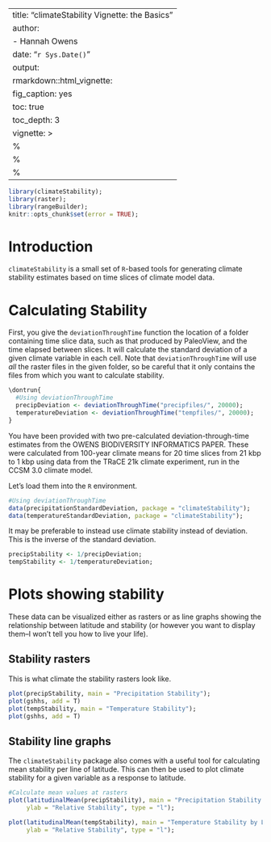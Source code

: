 
---
title: "climateStability Vignette: the Basics"
author:
- Hannah Owens
date: "`r Sys.Date()`"
output:
  rmarkdown::html_vignette:
    fig_caption: yes
    toc: true
    toc_depth: 3
vignette: >
  %\VignetteIndexEntry{How to use climateStability}
  %\VignetteEngine{knitr::rmarkdown}
  %\VignetteEncoding{UTF-8}
---

```r
library(climateStability);
library(raster);
library(rangeBuilder);
knitr::opts_chunk$set(error = TRUE);
```

# Introduction 

`climateStability` is a small set of `R`-based tools for generating climate stability estimates based on time slices of climate model data.

# Calculating Stability
First, you give the `deviationThroughTime` function the location of a folder containing time slice data, such as that produced by PaleoView, and the time elapsed between slices. It will calculate the standard deviation of a given climate variable in each cell. Note that `deviationThroughTime` will use *all* the raster files in the given folder, so be careful that it only contains the files from which you want to calculate stability.

```r
\dontrun{
  #Using deviationThroughTime
  precipDeviation <- deviationThroughTime("precipfiles/", 20000);
  temperatureDeviation <- deviationThroughTime("tempfiles/", 20000);
}
```

You have been provided with two pre-calculated deviation-through-time estimates from the OWENS BIODIVERSITY INFORMATICS PAPER. These were calculated from 100-year climate means for 20 time slices from 21 kbp to 1 kbp using data from the TRaCE 21k climate experiment, run in the CCSM 3.0 climate model. 

Let's load them into the `R` environment.

```r
#Using deviationThroughTime
data(precipitationStandardDeviation, package = "climateStability");
data(temperatureStandardDeviation, package = "climateStability");
```

It may be preferable to instead use climate stability instead of deviation. This is the inverse of the standard deviation.

```r
precipStability <- 1/precipDeviation;
tempStability <- 1/temperatureDeviation;
```

# Plots showing stability

These data can be visualized either as rasters or as line graphs showing the relationship between latitude and stability (or however you want to display them--I won't tell you how to live your life).

## Stability rasters

This is what climate the stability rasters look like.

```r
plot(precipStability, main = "Precipitation Stability");
plot(gshhs, add = T)
plot(tempStability, main = "Temperature Stability");
plot(gshhs, add = T)
```


## Stability line graphs

The `climateStability` package also comes with a useful tool for calculating mean stability per line of latitude. This can then be used to plot climate stability for a given variable as a response to latitude.

```r
#Calculate mean values at rasters
plot(latitudinalMean(precipStability), main = "Precipitation Stability by Latitude", 
     ylab = "Relative Stability", type = "l");

plot(latitudinalMean(tempStability), main = "Temperature Stability by Latitude", 
     ylab = "Relative Stability", type = "l");
```
